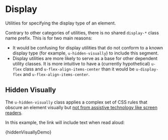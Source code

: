 
<Meta title="Utilities/Display" />

# Display

Utilities for specifying the display type of an element.

Contrary to other categories of utilities, there is no shared `display-*` class name prefix. This is for two main reasons:

- It would be confusing for display utilities that do not conform to a known display type (for example, `u-hidden-visually`) to include this segment.
- Display utilities are more likely to serve as a base for other dependent utility classes. It is more intuitive to have a (currently hypothetical) `u-flex` class and `u-flex-align-items-center` than it would be `u-display-flex` and `u-flex-align-items-center`.

## Hidden Visually

The `u-hidden-visually` class applies a complex set of CSS rules that obscure an element visually but [not from assistive technology like screen readers](https://cloudfour.com/thinks/see-no-evil-hidden-content-and-accessibility/#showing-additional-content-for-screen-readers).

In this example, the link will include text when read aloud:

<Preview>
  <Story name="Hidden Visually">{hiddenVisuallyDemo}</Story>
</Preview>
